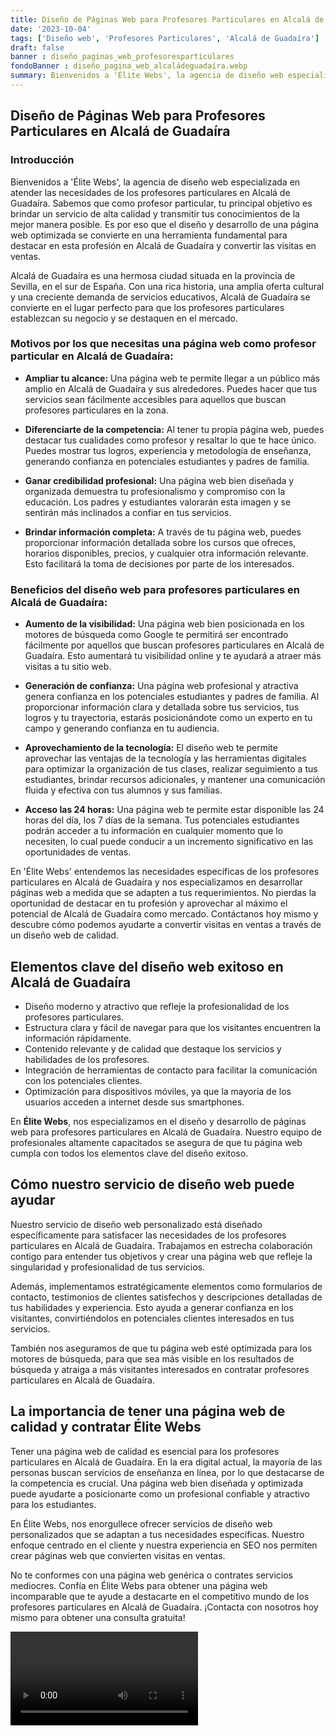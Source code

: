 ```yaml
---
title: Diseño de Páginas Web para Profesores Particulares en Alcalá de Guadaíra
date: '2023-10-04'
tags: ['Diseño web', 'Profesores Particulares', 'Alcalá de Guadaíra']
draft: false
banner : diseño_paginas_web_profesoresparticulares
fondoBanner : diseño_pagina_web_alcaládeguadaíra.webp
summary: Bienvenidos a 'Élite Webs', la agencia de diseño web especializada en atender las necesidades de los profesores particulares en Alcalá de Guadaíra. Sabemos que como profesor particular, tu principal objetivo es brindar un servicio de alta calidad y transmitir tus conocimientos de la mejor manera posible. Es por eso que el diseño y desarrollo de una página web optimizada se convierte en una herramienta fundamental para destacar en esta profesión en Alcalá de Guadaíra y convertir las visitas en ventas.
---
```


## Diseño de Páginas Web para Profesores Particulares en Alcalá de Guadaíra

### Introducción

Bienvenidos a 'Élite Webs', la agencia de diseño web especializada en atender las necesidades de los profesores particulares en Alcalá de Guadaíra. Sabemos que como profesor particular, tu principal objetivo es brindar un servicio de alta calidad y transmitir tus conocimientos de la mejor manera posible. Es por eso que el diseño y desarrollo de una página web optimizada se convierte en una herramienta fundamental para destacar en esta profesión en Alcalá de Guadaíra y convertir las visitas en ventas.

Alcalá de Guadaíra es una hermosa ciudad situada en la provincia de Sevilla, en el sur de España. Con una rica historia, una amplia oferta cultural y una creciente demanda de servicios educativos, Alcalá de Guadaíra se convierte en el lugar perfecto para que los profesores particulares establezcan su negocio y se destaquen en el mercado.

### Motivos por los que necesitas una página web como profesor particular en Alcalá de Guadaíra:

- **Ampliar tu alcance:** Una página web te permite llegar a un público más amplio en Alcalá de Guadaíra y sus alrededores. Puedes hacer que tus servicios sean fácilmente accesibles para aquellos que buscan profesores particulares en la zona.

- **Diferenciarte de la competencia:** Al tener tu propia página web, puedes destacar tus cualidades como profesor y resaltar lo que te hace único. Puedes mostrar tus logros, experiencia y metodología de enseñanza, generando confianza en potenciales estudiantes y padres de familia.

- **Ganar credibilidad profesional:** Una página web bien diseñada y organizada demuestra tu profesionalismo y compromiso con la educación. Los padres y estudiantes valorarán esta imagen y se sentirán más inclinados a confiar en tus servicios.

- **Brindar información completa:** A través de tu página web, puedes proporcionar información detallada sobre los cursos que ofreces, horarios disponibles, precios, y cualquier otra información relevante. Esto facilitará la toma de decisiones por parte de los interesados.

### Beneficios del diseño web para profesores particulares en Alcalá de Guadaíra:

- **Aumento de la visibilidad:** Una página web bien posicionada en los motores de búsqueda como Google te permitirá ser encontrado fácilmente por aquellos que buscan profesores particulares en Alcalá de Guadaíra. Esto aumentará tu visibilidad online y te ayudará a atraer más visitas a tu sitio web.

- **Generación de confianza:** Una página web profesional y atractiva genera confianza en los potenciales estudiantes y padres de familia. Al proporcionar información clara y detallada sobre tus servicios, tus logros y tu trayectoria, estarás posicionándote como un experto en tu campo y generando confianza en tu audiencia.

- **Aprovechamiento de la tecnología:** El diseño web te permite aprovechar las ventajas de la tecnología y las herramientas digitales para optimizar la organización de tus clases, realizar seguimiento a tus estudiantes, brindar recursos adicionales, y mantener una comunicación fluida y efectiva con tus alumnos y sus familias.

- **Acceso las 24 horas:** Una página web te permite estar disponible las 24 horas del día, los 7 días de la semana. Tus potenciales estudiantes podrán acceder a tu información en cualquier momento que lo necesiten, lo cual puede conducir a un incremento significativo en las oportunidades de ventas.

En 'Élite Webs' entendemos las necesidades específicas de los profesores particulares en Alcalá de Guadaíra y nos especializamos en desarrollar páginas web a medida que se adapten a tus requerimientos. No pierdas la oportunidad de destacar en tu profesión y aprovechar al máximo el potencial de Alcalá de Guadaíra como mercado. Contáctanos hoy mismo y descubre cómo podemos ayudarte a convertir visitas en ventas a través de un diseño web de calidad.

<GifSeo />

<Cta />

## Elementos clave del diseño web exitoso en Alcalá de Guadaíra

- Diseño moderno y atractivo que refleje la profesionalidad de los profesores particulares.
- Estructura clara y fácil de navegar para que los visitantes encuentren la información rápidamente.
- Contenido relevante y de calidad que destaque los servicios y habilidades de los profesores.
- Integración de herramientas de contacto para facilitar la comunicación con los potenciales clientes.
- Optimización para dispositivos móviles, ya que la mayoría de los usuarios acceden a internet desde sus smartphones.

En **Élite Webs**, nos especializamos en el diseño y desarrollo de páginas web para profesores particulares en Alcalá de Guadaíra. Nuestro equipo de profesionales altamente capacitados se asegura de que tu página web cumpla con todos los elementos clave del diseño exitoso.

## Cómo nuestro servicio de diseño web puede ayudar

Nuestro servicio de diseño web personalizado está diseñado específicamente para satisfacer las necesidades de los profesores particulares en Alcalá de Guadaíra. Trabajamos en estrecha colaboración contigo para entender tus objetivos y crear una página web que refleje la singularidad y profesionalidad de tus servicios.

Además, implementamos estratégicamente elementos como formularios de contacto, testimonios de clientes satisfechos y descripciones detalladas de tus habilidades y experiencia. Esto ayuda a generar confianza en los visitantes, convirtiéndolos en potenciales clientes interesados en tus servicios.

También nos aseguramos de que tu página web esté optimizada para los motores de búsqueda, para que sea más visible en los resultados de búsqueda y atraiga a más visitantes interesados en contratar profesores particulares en Alcalá de Guadaíra.

## La importancia de tener una página web de calidad y contratar Élite Webs

Tener una página web de calidad es esencial para los profesores particulares en Alcalá de Guadaíra. En la era digital actual, la mayoría de las personas buscan servicios de enseñanza en línea, por lo que destacarse de la competencia es crucial. Una página web bien diseñada y optimizada puede ayudarte a posicionarte como un profesional confiable y atractivo para los estudiantes.

En Élite Webs, nos enorgullece ofrecer servicios de diseño web personalizados que se adaptan a tus necesidades específicas. Nuestro enfoque centrado en el cliente y nuestra experiencia en SEO nos permiten crear páginas web que convierten visitas en ventas.

No te conformes con una página web genérica o contrates servicios mediocres. Confía en Élite Webs para obtener una página web incomparable que te ayude a destacarte en el competitivo mundo de los profesores particulares en Alcalá de Guadaíra. ¡Contacta con nosotros hoy mismo para obtener una consulta gratuita!

<Video />

<CtaBot job='Profesores Particulares' city='Alcalá de Guadaíra'/>

<Gmaps query='Alcalá de Guadaíra+españa+maps' />